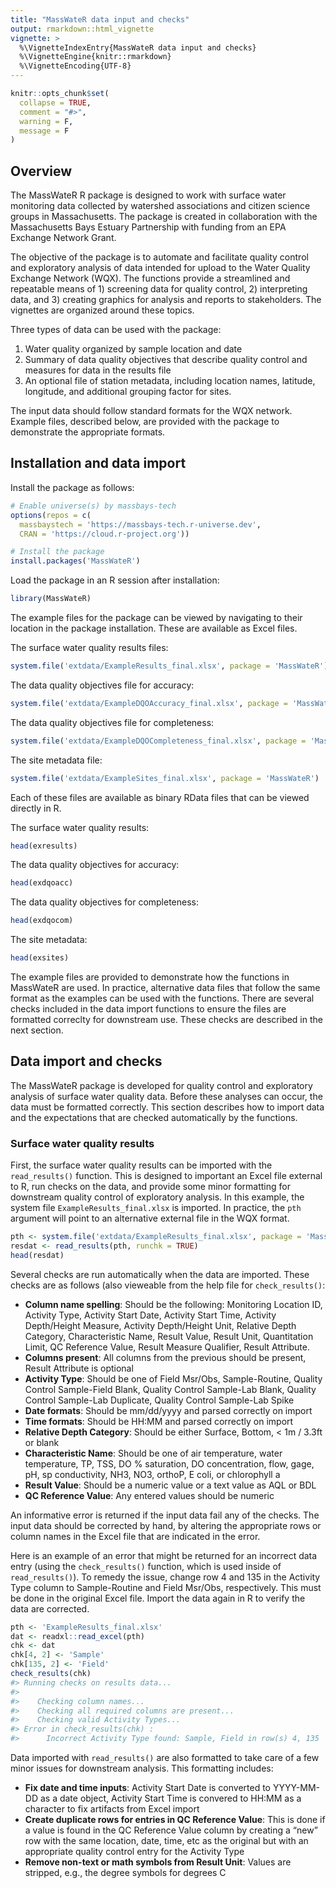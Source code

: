 ```yaml
---
title: "MassWateR data input and checks"
output: rmarkdown::html_vignette
vignette: >
  %\VignetteIndexEntry{MassWateR data input and checks}
  %\VignetteEngine{knitr::rmarkdown}
  %\VignetteEncoding{UTF-8}
---
```


```r
knitr::opts_chunk$set(
  collapse = TRUE,
  comment = "#>", 
  warning = F, 
  message = F
)
```

## Overview 

The MassWateR R package is designed to work with surface water monitoring data collected by watershed associations and citizen science groups in Massachusetts.  The package is created in collaboration with the Massachusetts Bays Estuary Partnership with funding from an EPA Exchange Network Grant. 

The objective of the package is to automate and facilitate quality control and exploratory analysis of data intended for upload to the Water Quality Exchange Network (WQX).  The functions provide a streamlined and repeatable means of 1) screening data for quality control, 2) interpreting data, and 3) creating graphics for analysis and reports to stakeholders.  The vignettes are organized around these topics. 

Three types of data can be used with the package: 

1. Water quality \emph{results} organized by sample location and date
2. Summary of data quality objectives that describe quality control \emph{accuracy} and \emph{completeness} measures for data in the results file
3. An optional file of station metadata, including location names, latitude, longitude, and additional grouping factor for sites. 

The input data should follow standard formats for the WQX network. Example files, described below, are provided with the package to demonstrate the appropriate formats. 

## Installation and data import

Install the package as follows:

```r
# Enable universe(s) by massbays-tech
options(repos = c(
  massbaystech = 'https://massbays-tech.r-universe.dev',
  CRAN = 'https://cloud.r-project.org'))

# Install the package
install.packages('MassWateR')
```

Load the package in an R session after installation:

```r
library(MassWateR)
```

The example files for the package can be viewed by navigating to their location in the package installation. These are available as Excel files. 

The surface water quality results files: 

```r
system.file('extdata/ExampleResults_final.xlsx', package = 'MassWateR')
```

The data quality objectives file for accuracy: 

```r
system.file('extdata/ExampleDQOAccuracy_final.xlsx', package = 'MassWateR')
```

The data quality objectives file for completeness: 

```r
system.file('extdata/ExampleDQOCompleteness_final.xlsx', package = 'MassWateR')
```

The site metadata file:

```r
system.file('extdata/ExampleSites_final.xlsx', package = 'MassWateR')
```

Each of these files are available as binary RData files that can be viewed directly in R.

The surface water quality results: 

```r
head(exresults)
```

The data quality objectives for accuracy: 

```r
head(exdqoacc)
```

The data quality objectives for completeness: 

```r
head(exdqocom)
```

The site metadata:

```r
head(exsites)
```

The example files are provided to demonstrate how the functions in MassWateR are used.  In practice, alternative data files that follow the same format as the examples can be used with the functions.  There are several checks included in the data import functions to ensure the files are formatted correclty for downstream use.  These checks are described in the next section. 

## Data import and checks

The MassWateR package is developed for quality control and exploratory analysis of surface water quality data.  Before these analyses can occur, the data must be formatted correctly.  This section describes how to import data and the expectations that are checked automatically by the functions.  

### Surface water quality results

First, the surface water quality results can be imported with the `read_results()` function.  This is designed to important an Excel file external to R, run checks on the data, and provide some minor formatting for downstream quality control of exploratory analysis.  In this example, the system file `ExampleResults_final.xlsx` is imported.  In practice, the `pth` argument will point to an alternative external file in the WQX format. 

```r
pth <- system.file('extdata/ExampleResults_final.xlsx', package = 'MassWateR')
resdat <- read_results(pth, runchk = TRUE)
head(resdat)
```

Several checks are run automatically when the data are imported.  These checks are as follows (also vieweable from the help file for `check_results()`: 

* __Column name spelling__: Should be the following: Monitoring Location ID, Activity Type, Activity Start Date, Activity Start Time, Activity Depth/Height Measure, Activity Depth/Height Unit, Relative Depth Category, Characteristic Name, Result Value, Result Unit, Quantitation Limit, QC Reference Value, Result Measure Qualifier, Result Attribute.
* __Columns present__: All columns from the previous should be present, Result Attribute is optional
* __Activity Type__: Should be one of Field Msr/Obs, Sample-Routine, Quality Control Sample-Field Blank, Quality Control Sample-Lab Blank, Quality Control Sample-Lab Duplicate, Quality Control Sample-Lab Spike
* __Date formats__: Should be mm/dd/yyyy and parsed correctly on import
* __Time formats__: Should be HH:MM and parsed correctly on import
* __Relative Depth Category__: Should be either Surface, Bottom, < 1m / 3.3ft or blank
* __Characteristic Name__: Should be one of air temperature, water temperature, TP, TSS, DO % saturation, DO concentration, flow, gage, pH, sp conductivity, NH3, NO3, orthoP, E coli, or chlorophyll a
* __Result Value__: Should be a numeric value or a text value as AQL or BDL
* __QC Reference Value__: Any entered values should be numeric

An informative error is returned if the input data fail any of the checks.  The input data should be corrected by hand, by altering the appropriate rows or column names in the Excel file that are indicated in the error.  

Here is an example of an error that might be returned for an incorrect data entry (using the `check_results()` function, which is used inside of `read_results()`). To remedy the issue, change row 4 and 135 in the Activity Type column to Sample-Routine and Field Msr/Obs, respectively.  This must be done in the original Excel file.  Import the data again in R to verify the data are corrected.

```r
pth <- 'ExampleResults_final.xlsx'
dat <- readxl::read_excel(pth)
chk <- dat
chk[4, 2] <- 'Sample'
chk[135, 2] <- 'Field'
check_results(chk)
#> Running checks on results data...
#> 
#> 	  Checking column names...
#> 	  Checking all required columns are present...
#> 	  Checking valid Activity Types...
#> Error in check_results(chk) : 
#>   	Incorrect Activity Type found: Sample, Field in row(s) 4, 135
```

Data imported with `read_results()` are also formatted to take care of a few minor issues for downstream analysis.  This formatting includes: 

* __Fix date and time inputs__: Activity Start Date is converted to YYYY-MM-DD as a date object, Activity Start Time is convered to HH:MM as a character to fix artifacts from Excel import
* __Create duplicate rows for entries in QC Reference Value__: This is done if a value is found in the QC Reference Value column by creating a “new” row with the same location, date, time, etc as the original but with an appropriate quality control entry for the Activity Type
* __Remove non-text or math symbols from Result Unit__: Values are stripped, e.g., the degree symbols for degrees C